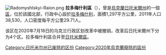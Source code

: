 [[Image:Radomyshlskyi-Raion.png|thumb]]
'''拉多梅什利區'''（{{lang-uk|Радомишльський район}}），曾是[[烏克蘭|烏克蘭]][[日托米爾州|日托米爾州]]的一個[[区_(乌克兰)|區]]，位於該國北部，行政中心設於[[拉多梅什利|拉多梅什利]]，面積1,297平方公里，2011年人口38,530，人口密度每平方公里29.71人。

该区在2020年7月18日的乌克兰行政区划改革中被撤销，改革后日托米爾州下分为4个区。拉多梅什利區合并至[[日托米爾區|日托米爾區]]。

{{Coord|50|29|56|N|29|14|0|E|display=title}}
{{Zhytomyr-geo-stub}}

{{DEFAULTSORT:Радомишльський район}}
[[Category:日托米尔州已废除的区份|Category:日托米尔州已废除的区份]]
[[Category:2020年烏克蘭廢除的區份|Category:2020年烏克蘭廢除的區份]]
